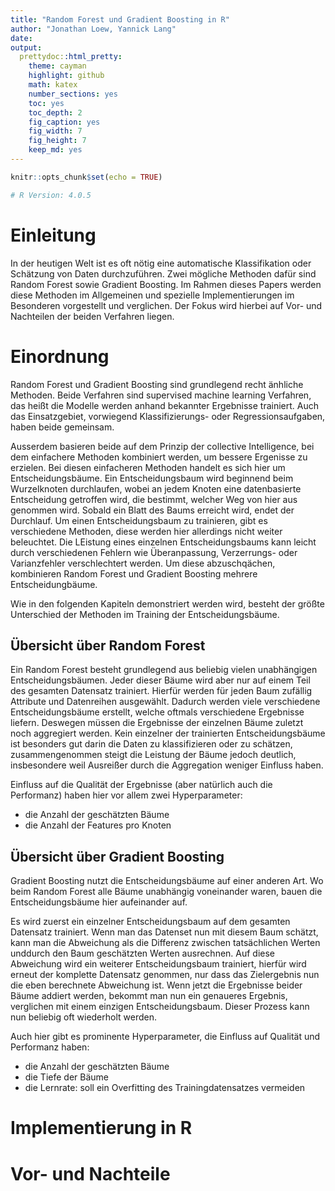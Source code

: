 ```yaml
---
title: "Random Forest und Gradient Boosting in R"
author: "Jonathan Loew, Yannick Lang"
date: 
output:
  prettydoc::html_pretty:
    theme: cayman
    highlight: github
    math: katex
    number_sections: yes
    toc: yes
    toc_depth: 2
    fig_caption: yes
    fig_width: 7
    fig_height: 7
    keep_md: yes
---
```


```r
knitr::opts_chunk$set(echo = TRUE)

# R Version: 4.0.5
```

# Einleitung
In der heutigen Welt ist es oft nötig eine automatische Klassifikation oder 
Schätzung von Daten durchzuführen. 
Zwei mögliche Methoden dafür sind Random Forest sowie Gradient Boosting.
Im Rahmen dieses Papers werden diese Methoden im Allgemeinen und spezielle 
Implementierungen im Besonderen vorgestellt und verglichen. 
Der Fokus wird hierbei auf Vor- und Nachteilen der beiden Verfahren liegen.

# Einordnung
Random Forest und Gradient Boosting sind grundlegend recht änhliche Methoden.
Beide Verfahren sind supervised machine learning Verfahren, das heißt die Modelle werden 
anhand bekannter Ergebnisse trainiert.
Auch das Einsatzgebiet, vorwiegend Klassifizierungs- oder Regressionsaufgaben, haben
beide gemeinsam.

Ausserdem basieren beide auf dem Prinzip der collective Intelligence, bei dem 
einfachere Methoden kombiniert werden, um bessere Ergenisse zu erzielen.
Bei diesen einfacheren Methoden handelt es sich hier um Entscheidungsbäume.
Ein Entscheidungsbaum wird beginnend beim Wurzelknoten durchlaufen, wobei an jedem Knoten 
eine datenbasierte Entscheidung getroffen wird, die bestimmt, welcher Weg von 
hier aus genommen wird.
Sobald ein Blatt des Baums erreicht wird, endet der Durchlauf. 
Um einen Entscheidungsbaum zu trainieren, gibt es verschiedene Methoden, 
diese werden hier allerdings nicht weiter beleuchtet. 
Die LEistung eines einzelnen Entscheidungsbaums kann leicht durch verschiedenen Fehlern wie 
Überanpassung, Verzerrungs- oder Varianzfehler verschlechtert werden. 
Um diese abzuschqächen, kombinieren Random Forest und 
Gradient Boosting mehrere Entscheidungbäume. 

Wie in den folgenden Kapiteln demonstriert werden wird, besteht 
der größte Unterschied der Methoden im Training der Entscheidungsbäume. 

## Übersicht über Random Forest
Ein Random Forest besteht grundlegend aus beliebig vielen unabhängigen Entscheidungsbäumen. 
Jeder dieser Bäume wird aber nur auf einem Teil des gesamten Datensatz trainiert. 
Hierfür werden für jeden Baum zufällig Attribute und Datenreihen ausgewählt. 
Dadurch werden viele verschiedene Entscheidungsbäume erstellt, welche oftmals 
verschiedene Ergebnisse liefern. 
Deswegen müssen die Ergebnisse der einzelnen Bäume zuletzt noch aggregiert werden. 
Kein einzelner der trainierten Entscheidungsbäume ist besonders gut darin die Daten 
zu klassifizieren oder zu schätzen, zusammengenommen steigt die Leistung
der Bäume jedoch deutlich, insbesondere weil Ausreißer durch die Aggregation weniger
Einfluss haben.

Einfluss auf die Qualität der Ergebnisse (aber natürlich auch die Performanz)
haben hier vor allem zwei Hyperparameter:

- die Anzahl der geschätzten Bäume
- die Anzahl der Features pro Knoten

## Übersicht über Gradient Boosting
Gradient Boosting nutzt die Entscheidungsbäume auf einer anderen Art. 
Wo beim Random Forest alle Bäume unabhängig voneinander waren, 
bauen die Entscheidungsbäume hier aufeinander auf.

Es wird zuerst ein einzelner Entscheidungsbaum auf dem gesamten Datensatz trainiert. 
Wenn man das Datenset nun mit diesem Baum schätzt, kann man die Abweichung als die Differenz zwischen
tatsächlichen Werten unddurch den Baum geschätzten Werten ausrechnen.
Auf diese Abweichung wird ein weiterer Entscheidungsbaum trainiert, 
hierfür wird erneut der komplette Datensatz genommen, 
nur dass das Zielergebnis nun die eben berechnete Abweichung ist. 
Wenn jetzt die Ergebnisse beider Bäume addiert werden, bekommt man nun ein genaueres Ergebnis, 
verglichen mit einem einzigen Entscheidungsbaum. Dieser Prozess kann nun beliebig oft wiederholt werden.

Auch hier gibt es prominente Hyperparameter, die Einfluss auf Qualität und Performanz haben:

- die Anzahl der geschätzten Bäume
- die Tiefe der Bäume
- die Lernrate: soll ein Overfitting des Trainingdatensatzes vermeiden

# Implementierung in R


# Vor- und Nachteile
